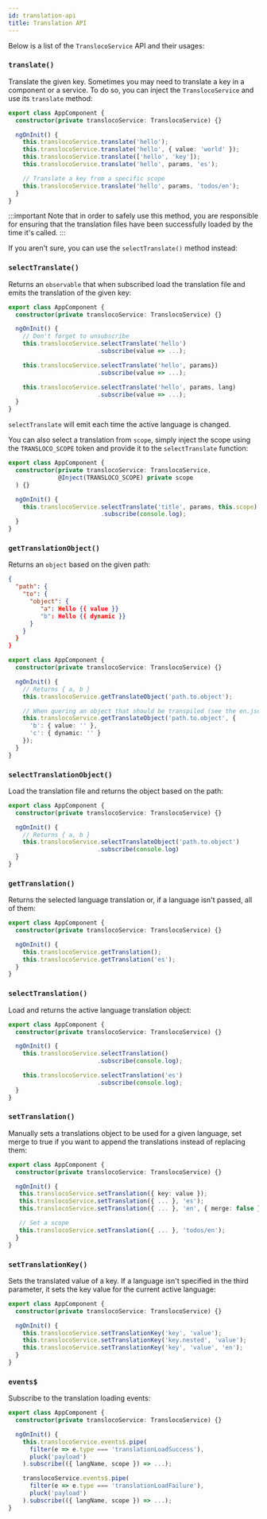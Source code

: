 ```yaml
---
id: translation-api
title: Translation API
---
```


Below is a list of the `TranslocoService` API and their usages:

### `translate()`
Translate the given key. Sometimes you may need to translate a key in a component or a service. To do so, you can inject the `TranslocoService` and use its `translate` method:
```ts title="app.component.ts"
export class AppComponent {
  constructor(private translocoService: TranslocoService) {}

  ngOnInit() {
    this.translocoService.translate('hello');
    this.translocoService.translate('hello', { value: 'world' });
    this.translocoService.translate(['hello', 'key']);
    this.translocoService.translate('hello', params, 'es');

    // Translate a key from a specific scope
    this.translocoService.translate('hello', params, 'todos/en');
  }
}
```

:::important
Note that in order to safely use this method, you are responsible for ensuring that the translation files have been successfully loaded by the time it's called.
:::

If you aren't sure, you can use the `selectTranslate()` method instead:

### `selectTranslate()`
Returns an `observable` that when subscribed load the translation file and emits the translation of the given key:

```ts title="app.component.ts"
export class AppComponent {
  constructor(private translocoService: TranslocoService) {}

  ngOnInit() {
    // Don't forget to unsubscribe
    this.translocoService.selectTranslate('hello')
                         .subscribe(value => ...);

    this.translocoService.selectTranslate('hello', params})
                         .subscribe(value => ...);

    this.translocoService.selectTranslate('hello', params, lang)
                         .subscribe(value => ...);
  }
}
```

`selectTranslate` will emit each time the active language is changed.

You can also select a translation from `scope`, simply inject the scope using the `TRANSLOCO_SCOPE` token
and provide it to the `selectTranslate` function:

```ts title="app.component.ts"
export class AppComponent {
  constructor(private translocoService: TranslocoService,
              @Inject(TRANSLOCO_SCOPE) private scope
  ) {}

  ngOnInit() {
    this.translocoService.selectTranslate('title', params, this.scope)
                          .subscribe(console.log);
  }
}
```

### `getTranslationObject()`
Returns an `object` based on the given path:

```json title="en.json"
{
  "path": {
    "to": {
      "object": {
         "a": Hello {{ value }}
         "b": Hello {{ dynamic }}
      }
    }
  }
}
```

```ts title="app.component.ts"
export class AppComponent {
  constructor(private translocoService: TranslocoService) {}

  ngOnInit() {
    // Returns { a, b }
    this.translocoService.getTranslateObject('path.to.object');

    // When quering an object that should be transpiled (see the en.json file)
    this.translocoService.getTranslateObject('path.to.object', {
      'b': { value: '' },
      'c': { dynamic: '' }
    });
  }
}
```

### `selectTranslationObject()`
Load the translation file and returns the object based on the path:
```ts title="app.component.ts"
export class AppComponent {
  constructor(private translocoService: TranslocoService) {}

  ngOnInit() {
    // Returns { a, b }
    this.translocoService.selectTranslateObject('path.to.object')
                         .subscribe(console.log)
  }
}
```

### `getTranslation()`
Returns the selected language translation or, if a language isn't passed, all of them:
```ts title="app.component.ts"
export class AppComponent {
  constructor(private translocoService: TranslocoService) {}

  ngOnInit() {
    this.translocoService.getTranslation();
    this.translocoService.getTranslation('es');
  }
}
```

### `selectTranslation()`
Load and returns the active language translation object:

```ts title="app.component.ts"
export class AppComponent {
  constructor(private translocoService: TranslocoService) {}

  ngOnInit() {
    this.translocoService.selectTranslation()
                         .subscribe(console.log);

    this.translocoService.selectTranslation('es')
                         .subscribe(console.log);
  }
}
```

### `setTranslation()`
Manually sets a translations object to be used for a given language, set merge to true if you want to append the translations instead of replacing them:

```ts title="app.component.ts"
export class AppComponent {
  constructor(private translocoService: TranslocoService) {}

  ngOnInit() {
   this.translocoService.setTranslation({ key: value });
   this.translocoService.setTranslation({ ... }, 'es');
   this.translocoService.setTranslation({ ... }, 'en', { merge: false } );

   // Set a scope
   this.translocoService.setTranslation({ ... }, 'todos/en');
  }
}
```

### `setTranslationKey()`
Sets the translated value of a key. If a language isn't specified in the third parameter, it sets the key value for the current active language:
```ts title="app.component.ts"
export class AppComponent {
  constructor(private translocoService: TranslocoService) {}

  ngOnInit() {
    this.translocoService.setTranslationKey('key', 'value');
    this.translocoService.setTranslationKey('key.nested', 'value');
    this.translocoService.setTranslationKey('key', 'value', 'en');
  }
}
```

### `events$`
Subscribe to the translation loading events:

```ts title="app.component.ts"
export class AppComponent {
  constructor(private translocoService: TranslocoService) {}

  ngOnInit() {
    this.translocoService.events$.pipe(
      filter(e => e.type === 'translationLoadSuccess'),
      pluck('payload')
    ).subscribe(({ langName, scope }) => ...);

    translocoService.events$.pipe(
      filter(e => e.type === 'translationLoadFailure'),
      pluck('payload')
    ).subscribe(({ langName, scope }) => ...);
}
```
